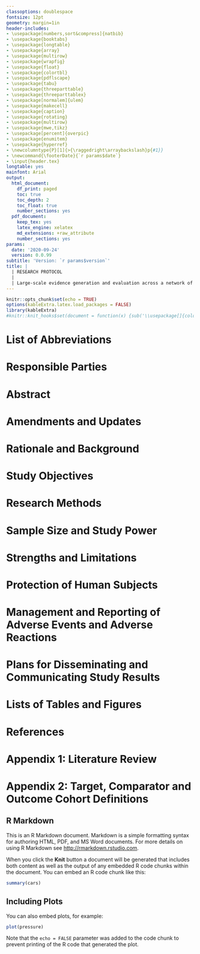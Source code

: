 ```yaml
---
classoptions: doublespace
fontsize: 12pt
geometry: margin=1in
header-includes:
- \usepackage[numbers,sort&compress]{natbib}
- \usepackage{booktabs}
- \usepackage{longtable}
- \usepackage{array}
- \usepackage{multirow}
- \usepackage{wrapfig}
- \usepackage{float}
- \usepackage{colortbl}
- \usepackage{pdflscape}
- \usepackage{tabu}
- \usepackage{threeparttable}
- \usepackage{threeparttablex}
- \usepackage[normalem]{ulem}
- \usepackage{makecell}
- \usepackage{caption}
- \usepackage{rotating}
- \usepackage{multirow}
- \usepackage{mwe,tikz}
- \usepackage[percent]{overpic}
- \usepackage{enumitem}
- \usepackage{hyperref}
- \newcolumntype{P}[1]{>{\raggedright\arraybackslash}p{#1}}
- \newcommand{\footerDate}{`r params$date`}
- \input{header.tex}
longtable: yes
mainfont: Arial
output:
  html_document:
    df_print: paged
    toc: true
    toc_depth: 2
    toc_float: true
    number_sections: yes
  pdf_document:
    keep_tex: yes
    latex_engine: xelatex
    md_extensions: +raw_attribute
    number_sections: yes
params:
  date: '2020-09-24'
  version: 0.0.99
subtitle: 'Version: `r params$version`'
title: |
  | RESEARCH PROTOCOL
  | 
  | Large-scale evidence generation and evaluation across a network of databases for type 2 diabetes mellitus
---
```


\thispagestyle{fancy}

```r
knitr::opts_chunk$set(echo = TRUE)
options(kableExtra.latex.load_packages = FALSE)
library(kableExtra)
#knitr::knit_hooks$set(document = function(x) {sub('\\usepackage[]{color}', '\\usepackage[table]{xcolor}', x, fixed = TRUE)})
```

\tableofcontents

# List of Abbreviations

# Responsible Parties

# Abstract

# Amendments and Updates

# Rationale and Background

# Study Objectives

# Research Methods

# Sample Size and Study Power

# Strengths and Limitations

# Protection of Human Subjects

# Management and Reporting of Adverse Events and Adverse Reactions

# Plans for Disseminating and Communicating Study Results

# Lists of Tables and Figures

# References

# Appendix 1: Literature Review

# Appendix 2: Target, Comparator and Outcome Cohort Definitions

## R Markdown

This is an R Markdown document. Markdown is a simple formatting syntax for authoring HTML, PDF, and MS Word documents. For more details on using R Markdown see <http://rmarkdown.rstudio.com>.

When you click the **Knit** button a document will be generated that includes both content as well as the output of any embedded R code chunks within the document. You can embed an R code chunk like this:

```r
summary(cars)
```

## Including Plots

You can also embed plots, for example:

```r
plot(pressure)
```

Note that the `echo = FALSE` parameter was added to the code chunk to prevent printing of the R code that generated the plot.
